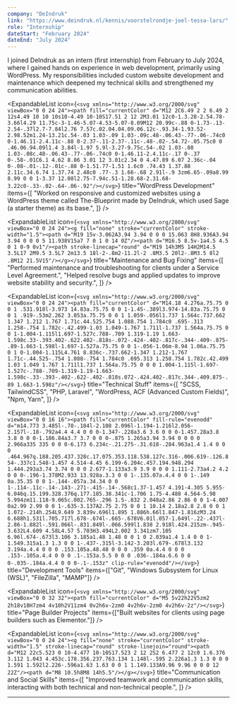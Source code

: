 ```yaml
---
company: "DeIndruk"
link: "https://www.deindruk.nl/kennis/voorstelrondje-joel-tessa-lars/"
role: "Internship"
dateStart: "February 2024"
dateEnd: "July 2024"
---
```



I joined DeIndruk as an intern (first internship) from February to July 2024, where I gained hands on experience in web development, primarily using WordPress. My responsibilities included custom website development and maintenance which deepened my technical skills and strengthened my communication abilities.

<ListSeparator>

<ExpandableList
  icon={`<svg xmlns="http://www.w3.org/2000/svg" viewBox="0 0 24 24"><path fill="currentColor" d="M12 2C6.49 2 2 6.49 2 12s4.49 10 10 10s10-4.49 10-10S17.51 2 12 2M3.01 12c0-1.3.28-2.54.78-3.66l4.29 11.75c-3-1.46-5.07-4.53-5.07-8.09M12 20.99c-.88 0-1.73-.13-2.54-.37l2.7-7.84l2.76 7.57c.02.04.04.09.06.12c-.93.34-1.93.52-2.98.52m1.24-13.21c.54-.03 1.03-.09 1.03-.09c.48-.06.43-.77-.06-.74c0 0-1.46.11-2.4.11c-.88 0-2.37-.11-2.37-.11c-.48-.02-.54.72-.05.75c0 0 .46.06.94.09l1.4 3.84l-1.97 5.9l-3.27-9.75c.54-.02 1.03-.08 1.03-.08c.48-.06.43-.77-.06-.74c0 0-1.46.11-2.4.11c-.17 0-.37 0-.58-.01C6.1 4.62 8.86 3.01 12 3.01c2.34 0 4.47.89 6.07 2.36c-.04 0-.08-.01-.12-.01c-.88 0-1.51.77-1.51 1.6c0 .74.43 1.37.88 2.11c.34.6.74 1.37.74 2.48c0 .77-.3 1.66-.68 2.91l-.9 3zm6.65-.09a8.99 8.99 0 0 1-3.37 12.08l2.75-7.94c.51-1.28.68-2.31.68-3.22c0-.33-.02-.64-.06-.92"/></svg>`}
  title="WordPress Development"
  items={[
    "Worked on responsive and customized websites using a WordPress theme called The-Blueprint made by DeIndruk, which used Sage (a starter theme) as its base.",
  ]}
/>

<ExpandableList
  icon={`<svg xmlns="http://www.w3.org/2000/svg" viewBox="0 0 24 24"><g fill="none" stroke="currentColor" stroke-width="1.5"><path d="M19 15v-3.062A3.94 3.94 0 0 0 15.063 8H8.936A3.94 3.94 0 0 0 5 11.938V15a7 7 0 1 0 14 0Z"/><path d="M16.5 8.5v-1a4.5 4.5 0 1 0-9 0v1"/><path stroke-linecap="round" d="M19 14h3M5 14H2M14.5 3.5L17 2M9.5 3.5L7 2m13.5 18l-2-.8m2-11.2l-2 .8M3.5 20l2-.8M3.5 8l2 .8M12 21.5V15"/></g></svg>`}
  title="Maintenance and Bug Fixing"
  items={[
    "Performed maintenance and troubleshooting for clients under a Service Level Agreement.",
    "Helped resolve bugs and applied updates to improve website stability and security.",
  ]}
/>

<ExpandableList
  icon={`<svg xmlns="http://www.w3.org/2000/svg" viewBox="0 0 24 24"><path fill="currentColor" d="M14.18 4.276a.75.75 0 0 1 .531.918l-3.973 14.83a.75.75 0 0 1-1.45-.389l3.974-14.83a.75.75 0 0 1 .919-.53m2.262 3.053a.75.75 0 0 1 1.059-.056l1.737 1.564c.737.662 1.347 1.212 1.767 1.71c.44.525.754 1.088.754 1.784c0 .695-.313 1.258-.754 1.782c-.42.499-1.03 1.049-1.767 1.711l-1.737 1.564a.75.75 0 0 1-1.004-1.115l1.697-1.527c.788-.709 1.319-1.19 1.663-1.598c.33-.393.402-.622.402-.818s-.072-.424-.402-.817c-.344-.409-.875-.89-1.663-1.598l-1.697-1.527a.75.75 0 0 1-.056-1.06m-8.94 1.06a.75.75 0 1 0-1.004-1.115L4.761 8.836c-.737.662-1.347 1.212-1.767 1.71c-.44.525-.754 1.088-.754 1.784c0 .695.313 1.258.754 1.782c.42.499 1.03 1.049 1.767 1.711l1.737 1.564a.75.75 0 0 0 1.004-1.115l-1.697-1.527c-.788-.709-1.319-1.19-1.663-1.598c-.33-.393-.402-.622-.402-.818s.072-.424.402-.817c.344-.409.875-.89 1.663-1.598z"/></svg>`}
  title="Technical Stuff"
  items={[
    "SCSS, TailwindCSS",
    "PHP, Laravel",
    "WordPress, ACF (Advanced Custom Fields)",
    "Npm, Yarn",
  ]}
/>

<ExpandableList
  icon={`<svg xmlns="http://www.w3.org/2000/svg" viewBox="0 0 16 16"><path fill="currentColor" fill-rule="evenodd" d="m14.773 3.485l-.78-.184l-2.108 2.096l-1.194-1.216l2.056-2.157l-.18-.792a4.4 4.4 0 0 0-1.347-.228a3.6 3.6 0 0 0-1.457.28a3.8 3.8 0 0 0-1.186.84a3.7 3.7 0 0 0-.875 1.265a3.94 3.94 0 0 0 0 2.966a335 335 0 0 0-6.173 6.234c-.21.275-.31.618-.284.963a1.4 1.4 0 0 0 .464.967q.188.205.437.328c.17.075.353.118.538.127c.316-.006.619-.126.854-.337c1.548-1.457 4.514-4.45 6.199-6.204c.457.194.948.294 1.444.293a3.74 3.74 0 0 0 2.677-1.133a3.9 3.9 0 0 0 1.111-2.73a4.2 4.2 0 0 0-.196-1.378M2.933 13.928a.3.3 0 0 1-.135.07a.4.4 0 0 1-.149 0a.35.35 0 0 1-.144-.057a.34.34 0 0 1-.114-.11c-.14-.143-.271-.415-.14-.568c1.37-1.457 4.191-4.305 5.955-6.046q.15.199.328.376q.177.185.38.341c-1.706 1.75-4.488 4.564-5.98 5.994zm11.118-9.065c.002.765-.296 1.5-.832 2.048a2.86 2.86 0 0 1-4.007 0a2.99 2.99 0 0 1-.635-3.137A2.75 2.75 0 0 1 10.14 2.18a2.8 2.8 0 0 1 1.072-.214h.254L9.649 3.839v.696l1.895 1.886h.66l1.847-1.816zM3.24 6.688h1.531l.705.717l.678-.674l-.665-.678V6.01l.057-1.649l-.22-.437l-2.86-1.882l-.591.066l-.831.849l-.066.599l1.838 2.918l.424.215zm-.945-3.632L4.609 4.58L4.57 5.703H3.494L2.002 3.341zm7.105 6.96l.674-.673l3.106 3.185a1.48 1.48 0 0 1 0 2.039a1.4 1.4 0 0 1-1.549.315a1.3 1.3 0 0 1-.437-.315l-3.142-3.203l.679-.678l3.132 3.194a.4.4 0 0 0 .153.105a.48.48 0 0 0 .359 0a.4.4 0 0 0 .153-.105a.4.4 0 0 0 .1-.153a.5.5 0 0 0 .036-.184a.6.6 0 0 0-.035-.184a.4.4 0 0 0-.1-.153z" clip-rule="evenodd"/></svg>`}
  title="Development Tools"
  items={["Git", "Windows Subsystem for Linux (WSL)", "FileZilla", "MAMP"]}
/>

<ExpandableList
  icon={`<svg xmlns="http://www.w3.org/2000/svg" viewBox="0 0 32 32"><path fill="currentColor" d="M5 5v22h22V5zm2 2h18v18H7zm4 4v10h2V11zm4 0v2h6v-2zm0 4v2h6v-2zm0 4v2h6v-2z"/></svg>`}
  title="Page Builder Projects"
  items={["Built websites for clients using page builders such as Elementor."]}
/>

<ExpandableList
  icon={`<svg xmlns="http://www.w3.org/2000/svg" viewBox="0 0 24 24"><g fill="none" stroke="currentColor" stroke-width="1.5" stroke-linecap="round" stroke-linejoin="round"><path d="M12 22c5.523 0 10-4.477 10-10S17.523 2 12 2S2 6.477 2 12c0 1.6.376 3.112 1.043 4.453c.178.356.237.763.134 1.148l-.595 2.226a1.3 1.3 0 0 0 1.591 1.592l2.226-.596a1.63 1.63 0 0 1 1.149.133A9.96 9.96 0 0 0 12 22Z"/><path d="M8 10.5h8M8 14h5.5"/></g></svg>`}
  title="Communication and Social Skills"
  items={[
    "Improved teamwork and communication skills, interacting with both technical and non-technical people.",
  ]}
/>
</ListSeparator>

---
